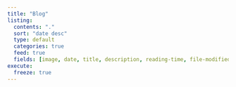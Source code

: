 ```yaml
---
title: "Blog"
listing:
  contents: "."
  sort: "date desc"
  type: default
  categories: true
  feed: true
  fields: [image, date, title, description, reading-time, file-modified, categories]
execute: 
  freeze: true
---
```


